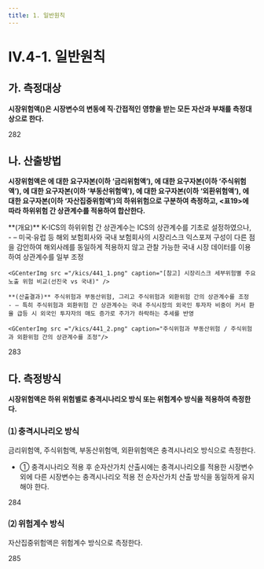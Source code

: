 ```yaml
---
title: 1. 일반원칙
---
```

# IV.4-1. 일반원칙

## 가. 측정대상
**시장위험액(<OverlayDemo id="시장리스크" />)은 시장변수의 변동에 직·간접적인 영향을 받는 모든 자산과 부채를 측정대상으로 한다.**

<Cl>282</Cl>

## 나. 산출방법
**시장위험액은 <OverlayDemo id="금리위험" />에 대한 요구자본(이하 ‘금리위험액’), <OverlayDemo id="주식위험" />에 대한 요구자본(이하 ‘주식위험액’), <OverlayDemo id="부동산위험" />에 대한 요구자본(이하 ‘부동산위험액’), <OverlayDemo id="외환위험" />에 대한 요구자본(이하 ‘외환위험액’), <OverlayDemo id="자산집중위험" />에 대한 요구자본(이하 ‘자산집중위험액’)의 하위위험으로 구분하여 측정하고,
\<표19>에 따라 하위위험 간 상관계수를 적용하여 합산한다.**

<GCenterImg src ="/kics/table19.png" caption="<표19> 시장위험액 하위위험 간 상관계수"/>


<Accordion multiple activeIndex={[]}>
<AccordionTab header="시장위험액 하위위험 간 상관계수 도출 근거">
    **(개요)** K-ICS의 <OverlayDemo id="시장리스크" /> 하위위험 간 상관계수는 ICS의 상관계수를 기초로 설정하였으나,
    - – 미국·유럽 등 해외 보험회사와 국내 보험회사의 시장리스크 익스포져 구성이 다른 점을 감안하여 해외사례를 동일하게 적용하지 않고 관찰 가능한 국내 시장 데이터를 이용하여 상관계수를 일부 조정

    <GCenterImg src ="/kics/441_1.png" caption="[참고] 시장리스크 세부위험별 주요 노출 위험 비교(선진국 vs 국내)" />

    **(산출결과)** 주식위험과 부동산위험, 그리고 주식위험과 외환위험 간의 상관계수를 조정
    - – 특히 주식위험과 외환위험 간 상관계수는 국내 주식시장의 외국인 투자자 비중이 커서 환율 급등 시 외국인 투자자의 매도 증가로 주가가 하락하는 추세를 반영

    <GCenterImg src ="/kics/441_2.png" caption="주식위험과 부동산위험 / 주식위험과 외환위험 간의 상관계수를 조정"/>

</AccordionTab>
</Accordion>

<Cl>283</Cl>

## 다. 측정방식
**시장위험액은 하위 위험별로 충격시나리오 방식 또는 위험계수 방식을 적용하여 측정한다.**

### ⑴ 충격시나리오 방식
금리위험액, 주식위험액, 부동산위험액, 외환위험액은 충격시나리오 방식으로 측정한다.
- ① 충격시나리오 적용 후 순자산가치 산출시에는 충격시나리오를 적용한 시장변수 외에 다른 시장변수는 충격시나리오 적용 전 순자산가치 산출 방식을 동일하게 유지해야 한다.

<Cl>284</Cl>

### ⑵ 위험계수 방식
자산집중위험액은 위험계수 방식으로 측정한다.

<Cl>285</Cl>
